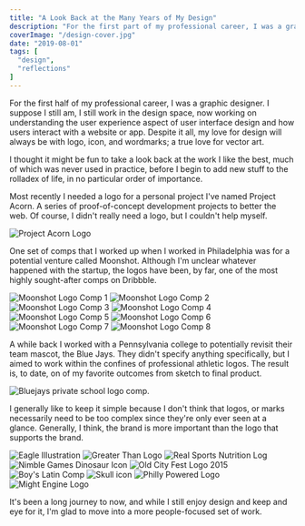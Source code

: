 ```yaml
---
title: "A Look Back at the Many Years of My Design"
description: "For the first part of my professional career, I was a graphic designer. Let's take a look back."
coverImage: "/design-cover.jpg"
date: "2019-08-01"
tags: [
  "design",
  "reflections"
]
---
```


For the first half of my professional career, I was a graphic designer. I suppose I still am, I still work in the design space, now working on understanding the user experience aspect of user interface design and how users interact with a website or app. Despite it all, my love for design will always be with logo, icon, and wordmarks; a true love for vector art.

I thought it might be fun to take a look back at the work I like the best, much of which was never used in practice, before I begin to add new stuff to the rolladex of life, in no particular order of importance.

Most recently I needed a logo for a personal project I've named Project Acorn. A series of proof-of-concept development projects to better the web. Of course, I didn't really need a logo, but I couldn't help myself.

<img src="/design-acorn.jpg" alt="Project Acorn Logo" data-align="wide" />

One set of comps that I worked up when I worked in Philadelphia was for a potential venture called Moonshot. Although I'm unclear whatever happened with the startup, the logos have been, by far, one of the most highly sought-after comps on Dribbble.

<div data-gallery>
  <img src="/design-moonshot-1.jpg" alt="Moonshot Logo Comp 1" />
  <img src="/design-moonshot-2.jpg" alt="Moonshot Logo Comp 2" />
  <img src="/design-moonshot-3.jpg" alt="Moonshot Logo Comp 3" />
  <img src="/design-moonshot-4.jpg" alt="Moonshot Logo Comp 4" />
  <img src="/design-moonshot-6.jpg" alt="Moonshot Logo Comp 5" />
  <img src="/design-moonshot-7.jpg" alt="Moonshot Logo Comp 6" />
  <img src="/design-moonshot-8.jpg" alt="Moonshot Logo Comp 7" />
  <img src="/design-moonshot-9.jpg" alt="Moonshot Logo Comp 8" />
</div>

A while back I worked with a Pennsylvania college to potentially revisit their team mascot, the Blue Jays. They didn't specify anything specifically, but I aimed to work within the confines of professional athletic logos. The result is, to date, on of my favorite outcomes from sketch to final product.

<img src="/design-bluejay.jpg" alt="Bluejays private school logo comp." data-align="wide" />

I generally like to keep it simple because I don't think that logos, or marks necessarily need to be too complex since they're only ever seen at a glance. Generally, I think, the brand is more important than the logo that supports the brand.

<div data-gallery>
  <img src="/design-eagle.jpg" alt="Eagle Illustration" data-align="center" />
  <img src="/design-greater-than.jpg" alt="Greater Than Logo" data-align="center" />
  <img src="/design-real-sports.jpg" alt="Real Sports Nutrition Log" data-align="center" />
  <img src="/design-nimble.jpg" alt="Nimble Games Dinosaur Icon" data-align="center" />
  <img src="/design-old-city.jpg" alt="Old City Fest Logo 2015" data-align="center" />
  <img src="/design-boys-latin.jpg" alt="Boy's Latin Comp" data-align="center" />
  <img src="/design-skull.jpg" alt="Skull icon" data-align="center" />
  <img src="/design-philly-powered.jpg" alt="Philly Powered Logo" data-align="center" />
</div>

<img src="/design-might-engine.jpg" alt="Might Engine Logo" data-align="wide" />

It's been a long journey to now, and while I still enjoy design and keep and eye for it, I'm glad to move into a more people-focused set of work.
